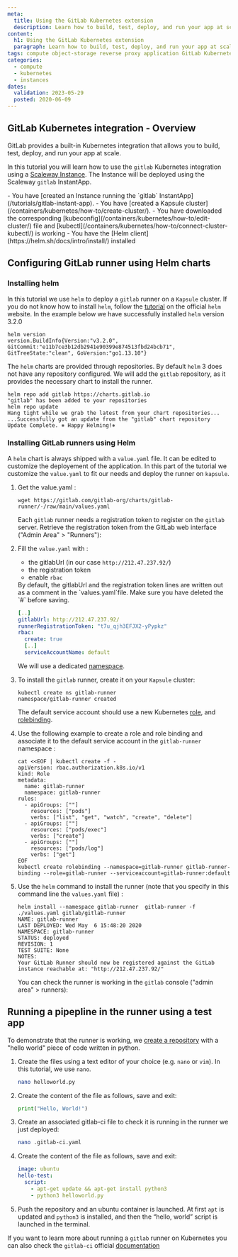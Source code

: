 ```yaml
---
meta:
  title: Using the GitLab Kubernetes extension
  description: Learn how to build, test, deploy, and run your app at scale using the GitLab Kubernetes integration
content:
  h1: Using the GitLab Kubernetes extension
  paragraph: Learn how to build, test, deploy, and run your app at scale using the GitLab Kubernetes integration
tags: compute object-storage reverse proxy application GitLab Kubernetes
categories:
  - compute
  - kubernetes
  - instances
dates:
  validation: 2023-05-29
  posted: 2020-06-09
---
```


## GitLab Kubernetes integration - Overview

GitLab provides a built-in Kubernetes integration that allows you to build, test, deploy, and run your app at scale.

In this tutorial you will learn how to use the `gitlab` Kubernetes integration using a [Scaleway Instance](https://www.scaleway.com/en/virtual-instances/).
The Instance will be deployed using the Scaleway `gitlab` InstantApp.

<Macro id="iam-requirements" />
 
<Message type="requirement">
  - You have [created an Instance running the `gitlab` InstantApp](/tutorials/gitlab-instant-app).
  - You have [created a Kapsule cluster](/containers/kubernetes/how-to/create-cluster/).
  - You have downloaded the corresponding [kubeconfig](/containers/kubernetes/how-to/edit-cluster/) file and [kubectl](/containers/kubernetes/how-to/connect-cluster-kubectl/) is working
  - You have the [Helm client](https://helm.sh/docs/intro/install/) installed
</Message>

## Configuring GitLab runner using Helm charts

### Installing helm

In this tutorial we use `helm` to deploy a `gitlab` runner on a `Kapsule` cluster.
If you do not know how to install `helm`, follow the [tutorial](https://helm.sh/docs/intro/install/) on the official `helm` website.
In the example below we have successfully installed `helm` version 3.2.0

```
helm version
version.BuildInfo{Version:"v3.2.0", GitCommit:"e11b7ce3b12db2941e90399e874513fbd24bcb71", GitTreeState:"clean", GoVersion:"go1.13.10"}
```

The `helm` charts are provided through repositories. By default `helm` 3 does not have any repository configured.
We will add the `gitlab` repository, as it provides the necessary chart to install the runner.

```
helm repo add gitlab https://charts.gitlab.io
"gitlab" has been added to your repositories
helm repo update
Hang tight while we grab the latest from your chart repositories...
...Successfully got an update from the "gitlab" chart repository
Update Complete. ⎈ Happy Helming!⎈
```

### Installing GitLab runners using Helm

A `helm` chart is always shipped with a `value.yaml` file. It can be edited to customize the deployement of the application.
In this part of the tutorial we customize the `value.yaml` to fit our needs and deploy the runner on `kapsule`.

1. Get the value.yaml :
    ```
    wget https://gitlab.com/gitlab-org/charts/gitlab-runner/-/raw/main/values.yaml
    ```

    Each `gitlab` runner needs a registration token to register on the `gitlab` server.
    Retrieve the registration token from the GitLab web interface ("Admin Area" > "Runners"):

    <Lightbox src="scaleway-token.webp" alt="" />

    <Lightbox src="scaleway-token.webp" alt="" />
2. Fill the `value.yaml` with :
    - the gitlabUrl (in our case `http://212.47.237.92/`)
    - the registration token
    - enable `rbac`

    <Message type="note">
      By default, the gitlabUrl and the registration token lines are written out as a comment in the `values.yaml`file. Make sure you have deleted the `#` before saving.
    </Message>

    ```yaml
    [..]
    gitlabUrl: http://212.47.237.92/
    runnerRegistrationToken: "t7u_qjh3EFJX2-yPypkz"
    rbac:
      create: true
      [..]
      serviceAccountName: default
    ```

    We will use a dedicated [namespace](https://kubernetes.io/docs/concepts/overview/working-with-objects/namespaces/).
3. To install the `gitlab` runner, create it on your `Kapsule` cluster:
    ```
    kubectl create ns gitlab-runner
    namespace/gitlab-runner created
    ```

    The default service account should use a new Kubernetes [role](https://kubernetes.io/docs/reference/access-authn-authz/rbac/#role-example), and [rolebinding](https://kubernetes.io/docs/reference/access-authn-authz/rbac/#rolebinding-example).
4. Use the following example to create a role and role binding and associate it to the default service account in the `gitlab-runner` namespace :
    ```
    cat <<EOF | kubectl create -f -
    apiVersion: rbac.authorization.k8s.io/v1
    kind: Role
    metadata:
      name: gitlab-runner
      namespace: gitlab-runner
    rules:
      - apiGroups: [""]
        resources: ["pods"]
        verbs: ["list", "get", "watch", "create", "delete"]
      - apiGroups: [""]
        resources: ["pods/exec"]
        verbs: ["create"]
      - apiGroups: [""]
        resources: ["pods/log"]
        verbs: ["get"]
    EOF
    kubectl create rolebinding --namespace=gitlab-runner gitlab-runner-binding --role=gitlab-runner --serviceaccount=gitlab-runner:default
    ```
5. Use the `helm` command to install the runner (note that you specify in this command line the `values.yaml` file) :
    ```
    helm install --namespace gitlab-runner  gitlab-runner -f ./values.yaml gitlab/gitlab-runner
    NAME: gitlab-runner
    LAST DEPLOYED: Wed May  6 15:48:20 2020
    NAMESPACE: gitlab-runner
    STATUS: deployed
    REVISION: 1
    TEST SUITE: None
    NOTES:
    Your GitLab Runner should now be registered against the GitLab instance reachable at: "http://212.47.237.92/"
    ```

    You can check the runner is working in the `gitlab` console ("admin area" > runners):
    <Lightbox src="scaleway-runnerok.webp" alt="" />

## Running a pipepline in the runner using a test app

To demonstrate that the runner is working, we [create a repository](https://docs.gitlab.com/ee/user/project/repository/#create-a-repository) with a "hello world" piece of code written in python.

1. Create the files using a text editor of your choice (e.g. `nano` or `vim`). In this tutorial, we use `nano`.
    ```bash
    nano helloworld.py
    ```
2. Create the content of the file as follows, save and exit:
    ```python
    print("Hello, World!")
    ```
3. Create an associated gitlab-ci file to check it is running in the runner we just deployed:
    ```bash
    nano .gitlab-ci.yaml
    ```
4. Create the content of the file as follows, save and exit:
    ```yaml
    image: ubuntu
    hello-test:
      script:
        - apt-get update && apt-get install python3
        - python3 helloworld.py
    ```
5. Push the repository and an ubuntu container is launched. At first `apt` is updated and `python3` is installed, and then the “hello, world” script is launched in the terminal.
    <Lightbox src="scaleway-job1.webp" alt="" />
    <Lightbox src="scaleway-job2.webp" alt="" />

If you want to learn more about running a `gitlab` runner on Kubernetes you can also check the `gitlab-ci` official [documentation](https://docs.gitlab.com/runner/install/kubernetes.html)

